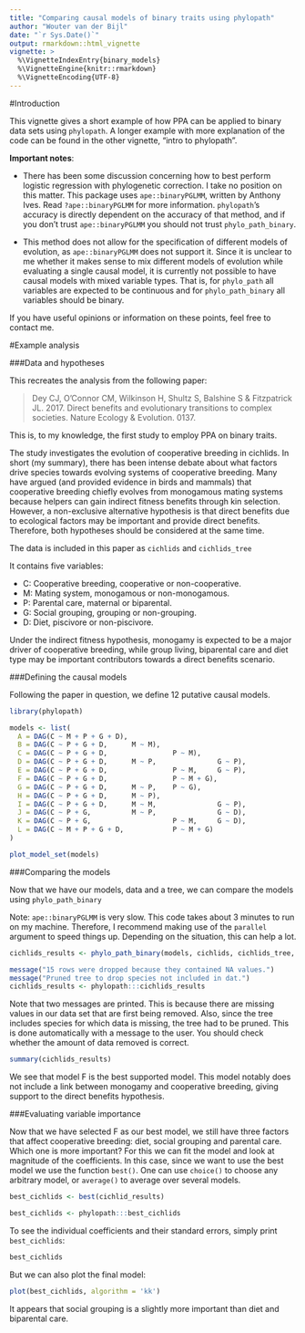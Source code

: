 ```yaml
---
title: "Comparing causal models of binary traits using phylopath"
author: "Wouter van der Bijl"
date: "`r Sys.Date()`"
output: rmarkdown::html_vignette
vignette: >
  %\VignetteIndexEntry{binary_models}
  %\VignetteEngine{knitr::rmarkdown}
  %\VignetteEncoding{UTF-8}
---
```


#Introduction

This vignette gives a short example of how PPA can be applied to binary data sets using `phylopath`. A longer example with more explanation of the code can be found in the other vignette, "intro to phylopath".

**Important notes**: 

- There has been some discussion concerning how to best perform logistic regression with phylogenetic correction. I take no position on this matter. This package uses `ape::binaryPGLMM`, written by Anthony Ives. Read `?ape::binaryPGLMM` for more information. `phylopath`'s accuracy is directly dependent on the accuracy of that method, and if you don't trust `ape::binaryPGLMM` you should not trust `phylo_path_binary`.

- This method does not allow for the specification of different models of evolution, as `ape::binaryPGLMM` does not support it. Since it is unclear to me whether it makes sense to mix different models of evolution while evaluating a single causal model, it is currently not possible to have causal models with mixed variable types. That is, for `phylo_path` all variables are expected to be continuous and for `phylo_path_binary` all variables should be binary.

If you have useful opinions or information on these points, feel free to contact me.

#Example analysis

###Data and hypotheses

This recreates the analysis from the following paper:

> Dey CJ, O’Connor CM, Wilkinson H, Shultz S, Balshine S & Fitzpatrick JL. 2017. Direct benefits and evolutionary transitions to complex societies. Nature Ecology & Evolution. 0137.

This is, to my knowledge, the first study to employ PPA on binary traits.

The study investigates the evolution of cooperative breeding in cichlids. In short (my summary), there has been intense debate about what factors drive species towards evolving systems of cooperative breeding. Many have argued (and provided evidence in birds and mammals) that cooperative breeding chiefly evolves from monogamous mating systems because helpers can gain indirect fitness benefits through kin selection. However, a non-exclusive alternative hypothesis is that direct benefits due to ecological factors may be important and provide direct benefits. Therefore, both hypotheses should be considered at the same time. 

The data is included in this paper as `cichlids` and `cichlids_tree`

It contains five variables:

- C: Cooperative breeding, cooperative or non-cooperative.
- M: Mating system, monogamous or non-monogamous.
- P: Parental care, maternal or biparental.
- G: Social grouping, grouping or non-grouping.
- D: Diet, piscivore or non-piscivore.

Under the indirect fitness hypothesis, monogamy is expected to be a major driver of cooperative breeding, while group living, biparental care and diet type may be important contributors towards a direct benefits scenario.

###Defining the causal models

Following the paper in question, we define 12 putative causal models.

```r
library(phylopath)

models <- list(
  A = DAG(C ~ M + P + G + D),
  B = DAG(C ~ P + G + D,      M ~ M),
  C = DAG(C ~ P + G + D,                P ~ M),
  D = DAG(C ~ P + G + D,      M ~ P,               G ~ P),
  E = DAG(C ~ P + G + D,                P ~ M,     G ~ P),
  F = DAG(C ~ P + G + D,                P ~ M + G),
  G = DAG(C ~ P + G + D,      M ~ P,    P ~ G),
  H = DAG(C ~ P + G + D,      M ~ P),
  I = DAG(C ~ P + G + D,      M ~ M,               G ~ P),
  J = DAG(C ~ P + G,          M ~ P,               G ~ D),
  K = DAG(C ~ P + G,                    P ~ M,     G ~ D),
  L = DAG(C ~ M + P + G + D,            P ~ M + G)
)

plot_model_set(models)
```

###Comparing the models

Now that we have our models, data and a tree, we can compare the models using `phylo_path_binary`

Note: `ape::binaryPGLMM` is very slow. This code takes about 3 minutes to run on my machine. Therefore, I recommend making use of the `parallel` argument to speed things up. Depending on the situation, this can help a lot.

```r
cichlids_results <- phylo_path_binary(models, cichlids, cichlids_tree, parallel = "SOCK")
```

```r
message("15 rows were dropped because they contained NA values.")
message("Pruned tree to drop species not included in dat.")
cichlids_results <- phylopath:::cichlids_results
```

Note that two messages are printed. This is because there are missing values in our data set that are first being removed. Also, since the tree includes species for which data is missing, the tree had to be pruned. This is done automatically with a message to the user. You should check whether the amount of data removed is correct.

```r
summary(cichlids_results)
```

We see that model F is the best supported model. This model notably does not include a link between monogamy and cooperative breeding, giving support to the direct benefits hypothesis.

###Evaluating variable importance

Now that we have selected F as our best model, we still have three factors that affect cooperative breeding: diet, social grouping and parental care. Which one is more important? For this we can fit the model and look at magnitude of the coefficients. In this case, since we want to use the best model we use the function `best()`. One can use `choice()` to choose any arbitrary model, or `average()` to average over several models.

```r
best_cichlids <- best(cichlid_results)
```

```r
best_cichlids <- phylopath:::best_cichlids
```


To see the individual coefficients and their standard errors, simply print `best_cichlids`:

```r
best_cichlids
```

But we can also plot the final model:

```r
plot(best_cichlids, algorithm = 'kk')
```

It appears that social grouping is a slightly more important than diet and biparental care.
